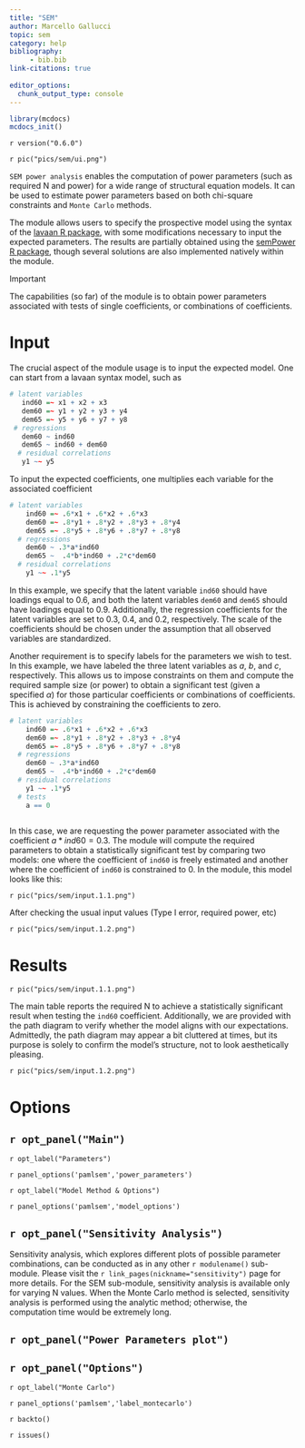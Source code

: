 ```yaml
---
title: "SEM"
author: Marcello Gallucci 
topic: sem
category: help
bibliography: 
     - bib.bib
link-citations: true
        
editor_options: 
  chunk_output_type: console
---
```



```r
library(mcdocs)
mcdocs_init()

```

`r version("0.6.0")`

`r pic("pics/sem/ui.png")`


`SEM power analysis` enables the computation of power parameters (such as required N and power) for a wide range of structural equation models. It can be used to estimate power parameters based on both chi-square constraints and `Monte Carlo` methods.

The module allows users to specify the prospective model using the syntax of the [lavaan R package](https://lavaan.ugent.be/), with some modifications necessary to input the expected parameters. The results are partially obtained using the [semPower R package](https://CRAN.R-project.org/package=semPower), though several solutions are also implemented natively within the module.

:::{ .adm .adm-note}
Important

The capabilities (so far) of the module is to obtain power parameters associated with tests of single coefficients, or combinations of coefficients.

:::

# Input

The crucial aspect of the module usage is to input the expected model. One can start from a lavaan syntax model, such as 

```r

# latent variables 
   ind60 =~ x1 + x2 + x3 
   dem60 =~ y1 + y2 + y3 + y4 
   dem65 =~ y5 + y6 + y7 + y8 
 # regressions
   dem60 ~ ind60 
   dem65 ~ ind60 + dem60 
  # residual correlations
   y1 ~~ y5    

```


To input the expected coefficients, one multiplies each variable for the associated coefficient

```r

# latent variables 
    ind60 =~ .6*x1 + .6*x2 + .6*x3
    dem60 =~ .8*y1 + .8*y2 + .8*y3 + .8*y4
    dem65 =~ .8*y5 + .8*y6 + .8*y7 + .8*y8
  # regressions
    dem60 ~ .3*a*ind60
    dem65 ~  .4*b*ind60 + .2*c*dem60
  # residual correlations
    y1 ~~ .1*y5    

```


In this example, we specify that the latent variable `ind60` should have loadings equal to $0.6$, and both the latent variables `dem60` and `dem65` should have loadings equal to $0.9$. Additionally, the regression coefficients for the latent variables are set to $0.3$, $0.4$, and $0.2$, respectively. The scale of the coefficients should be chosen under the assumption that all observed variables are standardized.

Another requirement is to specify labels for the parameters we wish to test. In this example, we have labeled the three latent variables as $a$, $b$, and $c$, respectively. This allows us to impose constraints on them and compute the required sample size (or power) to obtain a significant test (given a specified $\alpha$) for those particular coefficients or combinations of coefficients. This is achieved by constraining the coefficients to zero.

```r

# latent variables 
    ind60 =~ .6*x1 + .6*x2 + .6*x3
    dem60 =~ .8*y1 + .8*y2 + .8*y3 + .8*y4
    dem65 =~ .8*y5 + .8*y6 + .8*y7 + .8*y8
  # regressions
    dem60 ~ .3*a*ind60
    dem65 ~  .4*b*ind60 + .2*c*dem60
  # residual correlations
    y1 ~~ .1*y5
  # tests
    a == 0
    
```


In this case, we are requesting the power parameter associated with the coefficient $a*ind60 = 0.3$. The module will compute the required parameters to obtain a statistically significant test by comparing two models: one where the coefficient of `ind60` is freely estimated and another where the coefficient of `ind60` is constrained to $0$. In the module, this model looks like this:

`r pic("pics/sem/input.1.1.png")`

After checking the usual input values (Type I error, required power, etc)

`r pic("pics/sem/input.1.2.png")`

# Results

`r pic("pics/sem/input.1.1.png")`


The main table reports the required N to achieve a statistically significant result when testing the `ind60` coefficient. Additionally, we are provided with the path diagram to verify whether the model aligns with our expectations. Admittedly, the path diagram may appear a bit cluttered at times, but its purpose is solely to confirm the model's structure, not to look aesthetically pleasing.


`r pic("pics/sem/input.1.2.png")`

# Options

## `r opt_panel("Main")`

`r opt_label("Parameters")`

`r panel_options('pamlsem','power_parameters')`

`r opt_label("Model Method & Options")`

`r panel_options('pamlsem','model_options')`

## `r opt_panel("Sensitivity Analysis")`

Sensitivity analysis, which explores different plots of possible parameter combinations, can be conducted as in any other `r modulename()` sub-module. Please visit the `r link_pages(nickname="sensitivity")` page for more details. For the SEM sub-module, sensitivity analysis is available only for varying N values. When the Monte Carlo method is selected, sensitivity analysis is performed using the analytic method; otherwise, the computation time would be extremely long.



## `r opt_panel("Power Parameters plot")`

## `r opt_panel("Options")`

`r opt_label("Monte Carlo")`

`r panel_options('pamlsem','label_montecarlo')`




`r backto()`

`r issues()`

